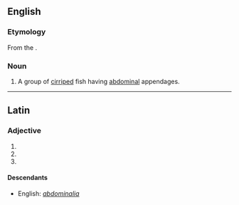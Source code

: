 ==English==

===Etymology===
From the {{etyl|la|en}}.

===Noun===
{{en-noun|-}}

# {{context|zoology|lang=en}} A group of [[cirriped]] fish having [[abdominal]] appendages.

----

==Latin==

===Adjective===
{{la-adj-form|abdominalia}}

# {{inflection of|abdominalis||nom|n|p|lang=la}}
# {{inflection of|abdominalis||acc|n|p|lang=la}}
# {{inflection of|abdominalis||voc|n|p|lang=la}}

====Descendants====
* English: ''[[abdominalia#English|abdominalia]]''